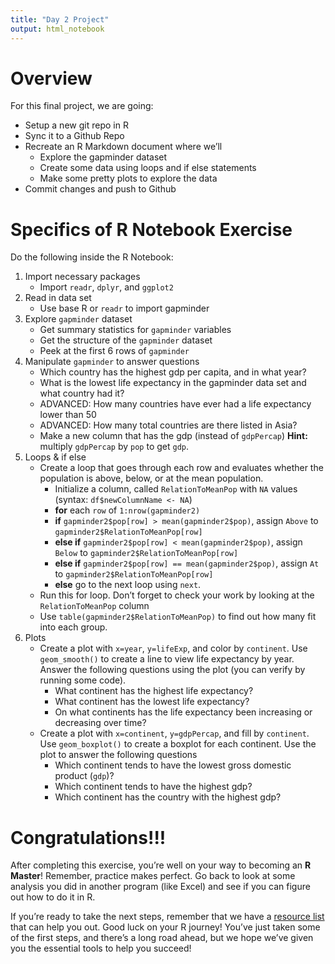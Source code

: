 ```yaml
---
title: "Day 2 Project"
output: html_notebook
---
```


# Overview 

For this final project, we are going:  

* Setup a new git repo in R
* Sync it to a Github Repo
* Recreate an R Markdown document where we'll 
    + Explore the gapminder dataset
    + Create some data using loops and if else statements
    + Make some pretty plots to explore the data
* Commit changes and push to Github


# Specifics of R Notebook Exercise

Do the following inside the R Notebook:

1. Import necessary packages
    + Import `readr`, `dplyr`, and `ggplot2`
2. Read in data set
     + Use base R or `readr` to import gapminder
3. Explore `gapminder` dataset
     + Get summary statistics for `gapminder` variables
     + Get the structure of the `gapminder` dataset
     + Peek at the first 6 rows of `gapminder`
4. Manipulate `gapminder` to answer questions
     + Which country has the highest gdp per capita, and in what year?
     + What is the lowest life expectancy in the gapminder data set and what country had it?
     + ADVANCED: How many countries have ever had a life expectancy lower than 50
     + ADVANCED: How many total countries are there listed in Asia?
     + Make a new column that has the gdp (instead of `gdpPercap`) **Hint:** multiply `gdpPercap` by `pop` to get `gdp`.
5. Loops & if else
     + Create a loop that goes through each row and evaluates whether the population is above, below, or at the mean population.
          + Initialize a column, called `RelationToMeanPop` with `NA` values (syntax: `df$newColumnName <- NA`)
          + **for** each `row` of `1:nrow(gapminder2)`
          + **if** `gapminder2$pop[row] > mean(gapminder2$pop)`, assign `Above` to `gapminder2$RelationToMeanPop[row]` 
          + **else if** `gapminder2$pop[row] < mean(gapminder2$pop)`, assign `Below` to `gapminder2$RelationToMeanPop[row]`
          + **else if** `gapminder2$pop[row] == mean(gapminder2$pop)`, assign `At` to `gapminder2$RelationToMeanPop[row]`
          + **else** go to the next loop using `next`.
     + Run this for loop.  Don't forget to check your work by looking at the `RelationToMeanPop` column
     + Use `table(gapminder2$RelationToMeanPop)` to find out how many fit into each group.
6. Plots
     + Create a plot with `x=year`, `y=lifeExp`, and color by `continent`.  Use `geom_smooth()` to create a line to view life expectancy by year. Answer the following questions using the plot (you can verify by running some code).
          + What continent has the highest life expectancy?
          + What continent has the lowest life expectancy?
          + On what continents has the life expectancy been increasing or decreasing over time?
     + Create a plot with `x=continent`, `y=gdpPercap`, and fill by `continent`.  Use `geom_boxplot()` to create a boxplot for each continent. Use the plot to answer the following questions
          + Which continent tends to have the lowest gross domestic product (`gdp`)?
          + Which continent tends to have the highest gdp?
          + Which continent has the country with the highest gdp?
          
          
# Congratulations!!!

After completing this exercise, you're well on your way to becoming an **R Master**!  Remember, practice makes perfect.  Go back to look at some analysis you did in another program (like Excel) and see if you can figure out how to do it in R.

If you're ready to take the next steps, remember that we have a [resource list](../resources/CheatSheetsAndResources.Rmd) that can help you out.  Good luck on your R journey!  You've just taken some of the first steps, and there's a long road ahead, but we hope we've given you the essential tools to help you succeed!



